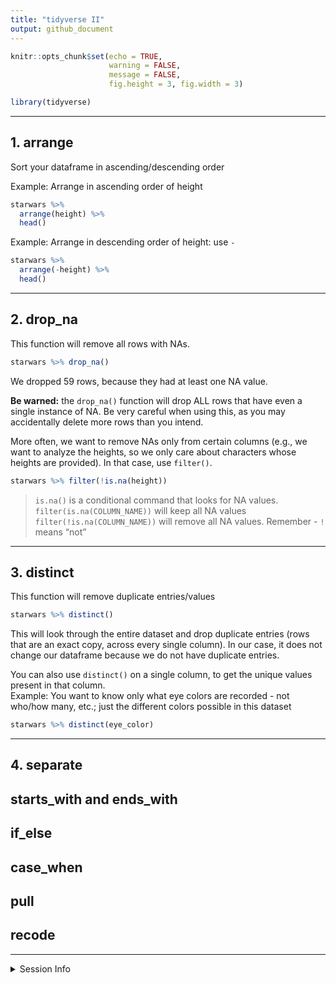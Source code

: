 ```yaml
---
title: "tidyverse II"
output: github_document
---
```


```r
knitr::opts_chunk$set(echo = TRUE,
                      warning = FALSE,
                      message = FALSE,
                      fig.height = 3, fig.width = 3)
```

```r
library(tidyverse)
```

---

## 1. arrange

Sort your dataframe in ascending/descending order

Example: Arrange in ascending order of height

```r
starwars %>% 
  arrange(height) %>% 
  head()
```

Example: Arrange in descending order of height: use `-`

```r
starwars %>% 
  arrange(-height) %>% 
  head()
```

---

## 2. drop_na

This function will remove all rows with NAs. 

```r
starwars %>% drop_na()
```

We dropped 59 rows, because they had at least one NA value.

**Be warned:** the `drop_na()` function will drop ALL rows that have even a single instance of NA. Be very careful when using this, as you may accidentally delete more rows than you intend.

More often, we want to remove NAs only from certain columns (e.g., we want to analyze the heights, so we only care about characters whose heights are provided). In that case, use `filter()`.

```r
starwars %>% filter(!is.na(height))
```

> `is.na()` is a conditional command that looks for NA values.  
`filter(is.na(COLUMN_NAME))` will keep all NA values  
`filter(!is.na(COLUMN_NAME))` will remove all NA values. Remember - `!` means "not"  

---

## 3. distinct

This function will remove duplicate entries/values

```r
starwars %>% distinct()
```

This will look through the entire dataset and drop duplicate entries (rows that are an exact copy, across every single column). In our case, it does not change our dataframe because we do not have duplicate entries.  


You can also use `distinct()` on a single column, to get the unique values present in that column.  
Example: You want to know only what eye colors are recorded - not who/how many, etc.; just the different colors possible in this dataset

```r
starwars %>% distinct(eye_color)
```

---

## 4. separate



## starts_with and ends_with

## if_else

## case_when

## pull

## recode

---

<details>
  <summary>Session Info</summary>

Date Run: `r Sys.Date()`

```r
sessionInfo()
```

</details>